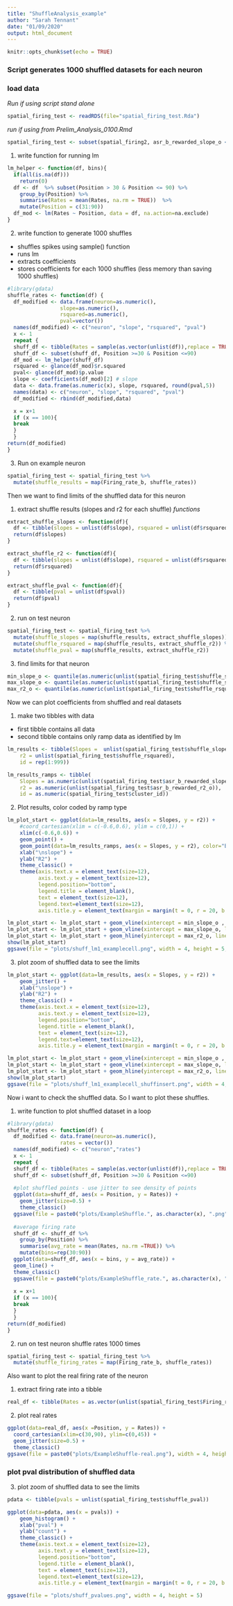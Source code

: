 ```yaml
---
title: "ShuffleAnalysis_example"
author: "Sarah Tennant"
date: "01/09/2020"
output: html_document
---
```


```r
knitr::opts_chunk$set(echo = TRUE)
```


### Script generates 1000 shuffled datasets for each neuron 


### load data 

_Run if using script stand alone_

```r
spatial_firing_test <- readRDS(file="spatial_firing_test.Rda")
```


_run if using from Prelim_Analysis_0100.Rmd_

```r
spatial_firing_test <- subset(spatial_firing2, asr_b_rewarded_slope_o < -0.38) #extract test neuron
```


1. write function for running lm

```r

lm_helper <- function(df, bins){
  if(all(is.na(df))) 
    return(0)
  df <- df  %>% subset(Position > 30 & Position <= 90) %>%  
    group_by(Position) %>%
    summarise(Rates = mean(Rates, na.rm = TRUE))  %>% 
    mutate(Position = c(31:90))
  df_mod <- lm(Rates ~ Position, data = df, na.action=na.exclude)
}

```

2. write function to generate 1000 shuffles
- shuffles spikes using sample() function
- runs lm
- extracts coefficients
- stores coefficients for each 1000 shuffles (less memory than saving 1000 shuffles)
```r
#library(gdata)
shuffle_rates <- function(df) {
  df_modified <- data.frame(neuron=as.numeric(),
                 slope=as.numeric(), 
                 rsquared=as.numeric(), 
                 pval=vector())
  names(df_modified) <- c("neuron", "slope", "rsquared", "pval")
  x <- 1
  repeat {
  shuff_df <- tibble(Rates = sample(as.vector(unlist(df)),replace = TRUE, prob = NULL), Position = rep(1:200, times=length(df)/200), Trials = rep(1:(length(df)/200), each=200))
  shuff_df <- subset(shuff_df, Position >=30 & Position <=90)
  df_mod <- lm_helper(shuff_df)
  rsquared <- glance(df_mod)$r.squared
  pval<- glance(df_mod)$p.value
  slope <- coefficients(df_mod)[2] # slope
  data <- data.frame(as.numeric(x), slope, rsquared, round(pval,5))
  names(data) <- c("neuron", "slope", "rsquared", "pval")
  df_modified <- rbind(df_modified,data)

  x = x+1
  if (x == 100){
  break
  }
  }
return(df_modified)
}
```

3. Run on example neuron
```r

spatial_firing_test <- spatial_firing_test %>%
  mutate(shuffle_results = map(Firing_rate_b, shuffle_rates)) 

```

Then we want to find limits of the shuffled data for this neuron

1. extract shuffle results (slopes and r2 for each shuffle)
_functions_
```r

extract_shuffle_slopes <- function(df){
  df <- tibble(slopes = unlist(df$slope), rsquared = unlist(df$rsquared))
  return(df$slopes)
}

extract_shuffle_r2 <- function(df){
  df <- tibble(slopes = unlist(df$slope), rsquared = unlist(df$rsquared))
  return(df$rsquared)
}

extract_shuffle_pval <- function(df){
  df <- tibble(pval = unlist(df$pval))
  return(df$pval)
}
```

2. run on test neuron
```r
spatial_firing_test <- spatial_firing_test %>%
  mutate(shuffle_slopes = map(shuffle_results, extract_shuffle_slopes)) %>%
  mutate(shuffle_rsquared = map(shuffle_results, extract_shuffle_r2)) %>%
  mutate(shuffle_pval = map(shuffle_results, extract_shuffle_r2)) 


```

3. find limits for that neuron
```r
min_slope_o <- quantile(as.numeric(unlist(spatial_firing_test$shuffle_slopes)), c(.05, .95)) [[1]][1]
max_slope_o <- quantile(as.numeric(unlist(spatial_firing_test$shuffle_slopes)), c(.05, .95)) [[2]][1]
max_r2_o <- quantile(as.numeric(unlist(spatial_firing_test$shuffle_rsquared)), c(.025, .975)) [[2]][1]

```

Now we can plot coefficients from shuffled and real datasets 

1. make two tibbles with data
- first tibble contains all data
- second tibble contains only ramp data as identified by lm

```r

lm_results <- tibble(Slopes =  unlist(spatial_firing_test$shuffle_slopes), 
    r2 = unlist(spatial_firing_test$shuffle_rsquared), 
    id = rep(1:999))

lm_results_ramps <- tibble(
    Slopes = as.numeric(unlist(spatial_firing_test$asr_b_rewarded_slope_o)), 
    r2 = as.numeric(unlist(spatial_firing_test$asr_b_rewarded_r2_o)), 
    id = as.numeric(spatial_firing_test$cluster_id))

```

2. Plot results, color coded by ramp type

```r

lm_plot_start <- ggplot(data=lm_results, aes(x = Slopes, y = r2)) + 
    #coord_cartesian(xlim = c(-0.6,0.6), ylim = c(0,1)) +
    xlim(c(-0.6,0.6)) + 
    geom_point() +
    geom_point(data=lm_results_ramps, aes(x = Slopes, y = r2), color="Blue") +
    xlab("\nslope") +
    ylab("R2") +
    theme_classic() +
    theme(axis.text.x = element_text(size=12),
          axis.text.y = element_text(size=12),
          legend.position="bottom", 
          legend.title = element_blank(),
          text = element_text(size=12), 
          legend.text=element_text(size=12), 
          axis.title.y = element_text(margin = margin(t = 0, r = 20, b = 0, l = 0))) 

lm_plot_start <- lm_plot_start + geom_vline(xintercept = min_slope_o , linetype="dotted", color = "blue", size=.6)
lm_plot_start <- lm_plot_start + geom_vline(xintercept = max_slope_o, linetype="dotted", color = "blue", size=.6)
lm_plot_start <- lm_plot_start + geom_hline(yintercept = max_r2_o, linetype="dotted", color = "red", size=.6)
show(lm_plot_start)
ggsave(file = "plots/shuff_lm1_examplecell.png", width = 4, height = 5, ggMarginal(lm_plot_start, expand = FALSE, type = "density", margins = c("both"), size=4))
```


3. plot zoom of shuffled data to see the limits
```r

lm_plot_start <- ggplot(data=lm_results, aes(x = Slopes, y = r2)) + 
    geom_jitter() +
    xlab("\nslope") +
    ylab("R2") +
    theme_classic() +
    theme(axis.text.x = element_text(size=12),
          axis.text.y = element_text(size=12),
          legend.position="bottom", 
          legend.title = element_blank(),
          text = element_text(size=12), 
          legend.text=element_text(size=12), 
          axis.title.y = element_text(margin = margin(t = 0, r = 20, b = 0, l = 0))) 

lm_plot_start <- lm_plot_start + geom_vline(xintercept = min_slope_o , linetype="dotted", color = "blue", size=.6)
lm_plot_start <- lm_plot_start + geom_vline(xintercept = max_slope_o, linetype="dotted", color = "blue", size=.6)
lm_plot_start <- lm_plot_start + geom_hline(yintercept = max_r2_o, linetype="dotted", color = "red", size=.6)
show(lm_plot_start)
ggsave(file = "plots/shuff_lm1_examplecell_shuffinsert.png", width = 4, height = 5, ggMarginal(lm_plot_start, expand = FALSE, type = "density", margins = c("both"), size=4))

```



Now i want to check the shuffled data. So I want to plot these shuffles.

1. write function to plot shuffled dataset in a loop
```r
#library(gdata)
shuffle_rates <- function(df) {
  df_modified <- data.frame(neuron=as.numeric(), 
                 rates = vector())
  names(df_modified) <- c("neuron","rates")
  x <- 1
  repeat {
  shuff_df <- tibble(Rates = sample(as.vector(unlist(df)),replace = TRUE, prob = NULL), Position = rep(1:200, times=length(df)/200), Trials = rep(1:(length(df)/200), each=200))
  shuff_df <- subset(shuff_df, Position >=30 & Position <=90)
  
  #plot shuffled points - use jitter to see density of points
  ggplot(data=shuff_df, aes(x = Position, y = Rates)) + 
    geom_jitter(size=0.5) +
    theme_classic()
  ggsave(file = paste0("plots/ExampleShuffle.", as.character(x), ".png"), width = 4, height = 3)
  
  #average firing rate
  shuff_df <- shuff_df %>% 
    group_by(Position) %>% 
    summarise(avg_rate = mean(Rates, na.rm =TRUE)) %>% 
    mutate(bins=rep(30:90))
  ggplot(data=shuff_df, aes(x = bins, y = avg_rate)) + 
  geom_line() +
  theme_classic()
  ggsave(file = paste0("plots/ExampleShuffle_rate.", as.character(x), ".png"), width = 4, height = 3)
  
  x = x+1
  if (x == 100){
  break
  }
  }
return(df_modified)
}
```

2. run on test neuron shuffle rates 1000 times
```r

spatial_firing_test <- spatial_firing_test %>%
  mutate(shuffle_firing_rates = map(Firing_rate_b, shuffle_rates)) 

```


Also want to plot the real firing rate of the neuron

1. extract firing rate into a tibble
```r
real_df <- tibble(Rates = as.vector(unlist(spatial_firing_test$Firing_rate_b)), Position = rep(1:200, times=length(as.vector(unlist(spatial_firing_test$Firing_rate_b)))/200), Trials = rep(1:(length(as.vector(unlist(spatial_firing_test$Firing_rate_b)))/200), each=200))

```

2. plot real rates
```r
ggplot(data=real_df, aes(x =Position, y = Rates)) + 
  coord_cartesian(xlim=c(30,90), ylim=c(0,45)) +
  geom_jitter(size=0.5) +
  theme_classic()
ggsave(file = paste0("plots/ExampleShuffle-real.png"), width = 4, height = 3)

```


### plot pval distribution of shuffled data

3. plot zoom of shuffled data to see the limits

```r
pdata <- tibble(pvals = unlist(spatial_firing_test$shuffle_pval))
```

```r
ggplot(data=pdata, aes(x = pvals)) + 
    geom_histogram() +
    xlab("pval") +
    ylab("count") +
    theme_classic() +
    theme(axis.text.x = element_text(size=12),
          axis.text.y = element_text(size=12),
          legend.position="bottom", 
          legend.title = element_blank(),
          text = element_text(size=12), 
          legend.text=element_text(size=12), 
          axis.title.y = element_text(margin = margin(t = 0, r = 20, b = 0, l = 0))) 

ggsave(file = "plots/shuff_pvalues.png", width = 4, height = 5)

```

